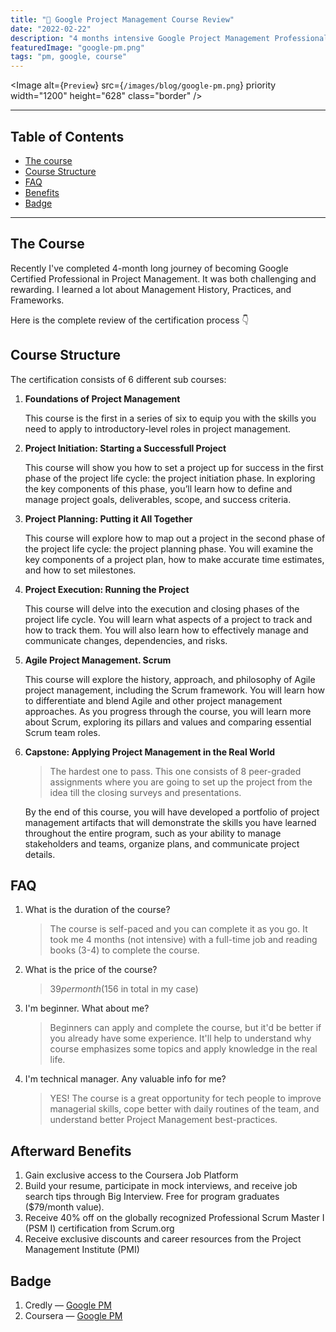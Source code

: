 ```yaml
---
title: "🧠 Google Project Management Course Review"
date: "2022-02-22"
description: "4 months intensive Google Project Management Professional course hosted on Coursera"
featuredImage: "google-pm.png"
tags: "pm, google, course"
---
```


<Image
  alt={`Preview`}
  src={`/images/blog/google-pm.png`}
  priority
  width="1200"
  height="628"
  class="border"
/>

---

## Table of Contents

- [The course](#the-course)
- [Course Structure](#course-structure)
- [FAQ](#faq)
- [Benefits](#afterward-benefits)
- [Badge](#badge)

---

## The Course

Recently I've completed 4-month long journey of becoming Google
Certified Professional in Project Management. It was both challenging
and rewarding. I learned a lot about Management History, Practices, and Frameworks.

Here is the complete review of the certification process 👇

## Course Structure

The certification consists of 6 different sub courses:

1. <b>Foundations of Project Management</b>

   This course is the first in a series of six to equip you with the skills
   you need to apply to introductory-level roles in project management.

2. <b>Project Initiation: Starting a Successfull Project</b>

   This course will show you how to set a project up for success in the
   first phase of the project life cycle: the project initiation phase.
   In exploring the key components of this phase, you’ll learn how to define
   and manage project goals, deliverables, scope, and success criteria.

3. <b>Project Planning: Putting it All Together</b>

   This course will explore how to map out a project in the second phase
   of the project life cycle: the project planning phase. You will examine
   the key components of a project plan, how to make accurate time estimates,
   and how to set milestones.

4. <b>Project Execution: Running the Project</b>

   This course will delve into the execution and closing phases of the project life cycle. You
   will learn what aspects of a project to track and how to track them.
   You will also learn how to effectively manage and communicate changes,
   dependencies, and risks.

5. <b>Agile Project Management. Scrum</b>

   This course will explore the history, approach, and philosophy of Agile
   project management, including the Scrum framework. You will learn how
   to differentiate and blend Agile and other project management approaches.
   As you progress through the course, you will learn more about Scrum,
   exploring its pillars and values and comparing essential Scrum team
   roles.

6. <b>Capstone: Applying Project Management in the Real World</b>

   > The
   > hardest one to pass. This one consists of 8 peer-graded assignments
   > where you are going to set up the project from the idea till the closing
   > surveys and presentations.

   By the end of this course, you will have developed a portfolio of project management artifacts that will demonstrate the skills you have learned throughout the entire program, such as your ability to manage stakeholders and teams, organize plans, and communicate project details.

## FAQ

1. What is the <ColoredTag>duration</ColoredTag> of the course?

   > The course is self-paced and you can complete it as you go.
   > It took me 4 months (not intensive) with a full-time job and reading books (3-4) to complete the course.

2. What is the <ColoredTag>price</ColoredTag> of the course?

   > $39 per month ($156 in total in my case)

3. I'm <ColoredTag>beginner</ColoredTag>. What about me?

   > Beginners can apply and complete the course, but it'd be better if you already have some experience. It'll
   > help to understand why course emphasizes some topics and apply knowledge
   > in the real life.

4. I'm <ColoredTag>technical</ColoredTag> manager. Any valuable info for me?
   > YES! The course is a great opportunity for tech people to improve managerial skills,
   > cope better with daily routines of the team,
   > and understand better Project Management best-practices.

## Afterward Benefits

1. Gain exclusive access to the Coursera Job Platform
2. Build your resume, participate in mock interviews, and receive job search tips through Big Interview. Free for program graduates ($79/month value).
3. Receive 40% off on the globally recognized Professional Scrum Master I (PSM I) certification from Scrum.org
4. Receive exclusive discounts and career resources from the Project Management Institute (PMI)

## Badge

1. Credly — [Google PM](https://www.credly.com/badges/d627e6c9-f0ec-415f-bd62-7f921aec7aba?source=linked_in_profile)
2. Coursera — [Google PM](https://coursera.org/share/fc4f53d708505b5d0e04566a279b5a79)

<div
  data-iframe-width="150"
  data-iframe-height="270"
  data-share-badge-id="d627e6c9-f0ec-415f-bd62-7f921aec7aba"
  data-share-badge-host="https://www.credly.com"
></div>
<script
  type="text/javascript"
  defer
  src="https://cdn.credly.com/assets/utilities/embed.js"
/>
